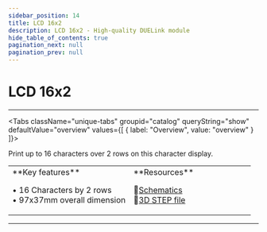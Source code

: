 ```yaml
---
sidebar_position: 14
title: LCD 16x2
description: LCD 16x2 - High-quality DUELink module
hide_table_of_contents: true
pagination_next: null
pagination_prev: null
---
```



# LCD 16x2

<ImageSection 
  product="dlcd16x2-c"
  tagline="16x2 Character Display"
/>

---

<Tabs className="unique-tabs" groupid="catalog" queryString="show" defaultValue="overview"
  values={[
    {
        label: "Overview",
        value: "overview"
    }
]}>

<TabItem value="overview">

Print up to 16 characters over 2 rows on this character display.

<table><td width='50%'>
**Key features**

• 16 Characters by 2 rows<br/>
• 97x37mm overall dimension<br/>

</td><td width='50%'>
**Resources**
 
📄[Schematics](/sch/gdl-dlcd16x2-c.pdf)<br/>
🔩[3D STEP file](/3d/gdl-dlcd16x2-c.step)<br/>
</td></table>

</TabItem>



</Tabs>

---

<OrderSection
    product="DUELink LCD 16x2"
    partnumber="GDL-DLCD16X2-C"
    price="$0.00"
/>
